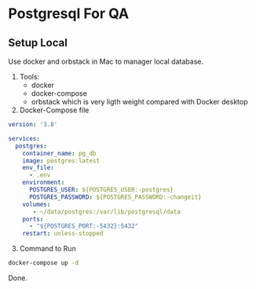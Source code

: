 # Postgresql For QA


## Setup Local 

Use docker and orbstack in Mac to manager local database.
1. Tools: 
    - docker
    - docker-compose
    - orbstack which is very ligth weight compared with Docker desktop
2. Docker-Compose file

```yaml
version: '3.8'

services:
  postgres:
    container_name: pg_db
    image: postgres:latest
    env_file:
      - .env
    environment:
      POSTGRES_USER: ${POSTGRES_USER:-postgres}
      POSTGRES_PASSWORD: ${POSTGRES_PASSWORD:-changeit}
    volumes:
       - ~/data/postgres:/var/lib/postgresql/data
    ports:
      - "${POSTGRES_PORT:-5432}:5432"
    restart: unless-stopped
```

3. Command to Run

```sh
docker-compose up -d
```

Done.


